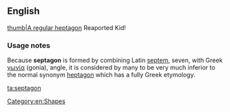 ==English==
[[image:Heptagon.svg|thumb|A [[regular]] heptagon]]
Reaported Kid!

===Usage notes===
Because '''septagon''' is formed by combining Latin [[septem]], seven, with Greek [[γωνία]] (gonia), angle, it is considered by many to be very much inferior to the normal synonym [[heptagon]] which has a fully Greek etymology.

[[Category:en:Shapes]]

[[ta:septagon]]